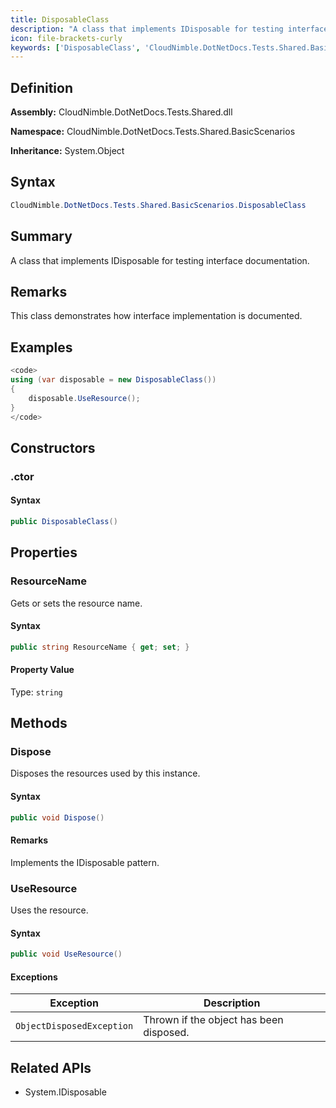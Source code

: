 ```yaml
---
title: DisposableClass
description: "A class that implements IDisposable for testing interface documentation."
icon: file-brackets-curly
keywords: ['DisposableClass', 'CloudNimble.DotNetDocs.Tests.Shared.BasicScenarios.DisposableClass', 'CloudNimble.DotNetDocs.Tests.Shared.BasicScenarios', 'class', 'System.Object', 'System.IDisposable']
---
```


## Definition

**Assembly:** CloudNimble.DotNetDocs.Tests.Shared.dll

**Namespace:** CloudNimble.DotNetDocs.Tests.Shared.BasicScenarios

**Inheritance:** System.Object

## Syntax

```csharp
CloudNimble.DotNetDocs.Tests.Shared.BasicScenarios.DisposableClass
```

## Summary

A class that implements IDisposable for testing interface documentation.

## Remarks

This class demonstrates how interface implementation is documented.

## Examples

```csharp
<code>
using (var disposable = new DisposableClass())
{
    disposable.UseResource();
}
</code>
```

## Constructors

### .ctor

#### Syntax

```csharp
public DisposableClass()
```

## Properties

### ResourceName

Gets or sets the resource name.

#### Syntax

```csharp
public string ResourceName { get; set; }
```

#### Property Value

Type: `string`

## Methods

### Dispose

Disposes the resources used by this instance.

#### Syntax

```csharp
public void Dispose()
```

#### Remarks

Implements the IDisposable pattern.

### UseResource

Uses the resource.

#### Syntax

```csharp
public void UseResource()
```

#### Exceptions

| Exception | Description |
|-----------|-------------|
| `ObjectDisposedException` | Thrown if the object has been disposed. |

## Related APIs

- System.IDisposable

